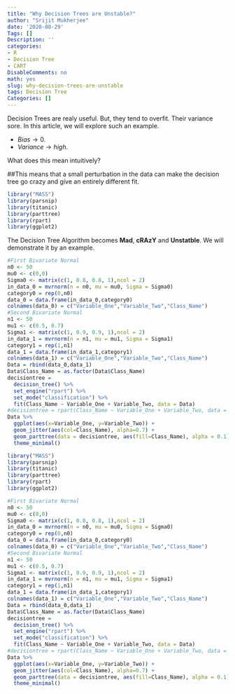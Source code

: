 ```yaml
---
title: "Why Decision Trees are Unstable?"
author: "Srijit Mukherjee"
date: '2020-08-29'
Tags: []
Description: ''
categories:
- R
- Decision Tree
- CART
DisableComments: no
math: yes
slug: why-decision-trees-are-unstable
tags: Decision Tree
Categories: []
---
```


Decision Trees are realy useful. But, they tend to overfit. Their variance sore. In this article, we will explore such an example.

- $Bias \rightarrow 0$. 
- $Variance \rightarrow high$. 

What does this mean intuitively? 

##This means that a small perturbation in the data can make the decision tree go crazy and give an entirely different fit.


```r
library("MASS")
library(parsnip)
library(titanic)
library(parttree)
library(rpart)
library(ggplot2)
```

The Decision Tree Algorithm becomes **Mad**, **cRAzY** and **Unstatble**. We will demonstrate it by an example.


```r

#First Bivariate Normal 
n0 <- 50                                       
mu0 <- c(0,0)                                  
Sigma0 <- matrix(c(1, 0.8, 0.8, 1),ncol = 2)
in_data_0 = mvrnorm(n = n0, mu = mu0, Sigma = Sigma0)
category0 = rep(0,n0)
data_0 = data.frame(in_data_0,category0)
colnames(data_0) = c("Variable_One","Variable_Two","Class_Name")
#Second Bivariate Normal 
n1 <- 50                                    
mu1 <- c(0.5, 0.7)                                  
Sigma1 <- matrix(c(1, 0.9, 0.9, 1),ncol = 2)
in_data_1 = mvrnorm(n = n1, mu = mu1, Sigma = Sigma1)
category1 = rep(1,n1)
data_1 = data.frame(in_data_1,category1)
colnames(data_1) = c("Variable_One","Variable_Two","Class_Name")
Data = rbind(data_0,data_1)
Data$Class_Name = as.factor(Data$Class_Name)
decisiontree =
  decision_tree() %>%
  set_engine("rpart") %>%
  set_mode("classification") %>%
  fit(Class_Name ~ Variable_One + Variable_Two, data = Data)
#decisiontree = rpart(Class_Name ~ Variable_One + Variable_Two, data = Data)
Data %>%
  ggplot(aes(x=Variable_One, y=Variable_Two)) +
  geom_jitter(aes(col=Class_Name), alpha=0.7) +
  geom_parttree(data = decisiontree, aes(fill=Class_Name), alpha = 0.1) +
  theme_minimal()
```

```r

library("MASS")
library(parsnip)
library(titanic)
library(parttree)
library(rpart)
library(ggplot2)

#First Bivariate Normal 
n0 <- 50                                       
mu0 <- c(0,0)                                  
Sigma0 <- matrix(c(1, 0.8, 0.8, 1),ncol = 2)
in_data_0 = mvrnorm(n = n0, mu = mu0, Sigma = Sigma0)
category0 = rep(0,n0)
data_0 = data.frame(in_data_0,category0)
colnames(data_0) = c("Variable_One","Variable_Two","Class_Name")
#Second Bivariate Normal 
n1 <- 50                                    
mu1 <- c(0.5, 0.7)                                  
Sigma1 <- matrix(c(1, 0.9, 0.9, 1),ncol = 2)
in_data_1 = mvrnorm(n = n1, mu = mu1, Sigma = Sigma1)
category1 = rep(1,n1)
data_1 = data.frame(in_data_1,category1)
colnames(data_1) = c("Variable_One","Variable_Two","Class_Name")
Data = rbind(data_0,data_1)
Data$Class_Name = as.factor(Data$Class_Name)
decisiontree =
  decision_tree() %>%
  set_engine("rpart") %>%
  set_mode("classification") %>%
  fit(Class_Name ~ Variable_One + Variable_Two, data = Data)
#decisiontree = rpart(Class_Name ~ Variable_One + Variable_Two, data = Data)
Data %>%
  ggplot(aes(x=Variable_One, y=Variable_Two)) +
  geom_jitter(aes(col=Class_Name), alpha=0.7) +
  geom_parttree(data = decisiontree, aes(fill=Class_Name), alpha = 0.1) +
  theme_minimal()
```